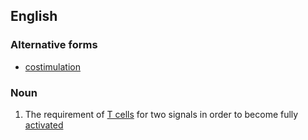 ==English==

===Alternative forms===
* [[costimulation]]

===Noun===
{{wikipedia}}
{{en-noun|head=[[co-]][[stimulation]]|-}}

# {{label|en|biology}} The requirement of [[T cell]]s for two signals in order to become fully [[activated]]
